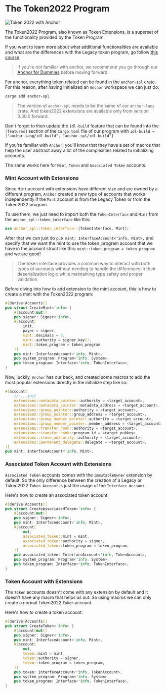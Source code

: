 
# The Token2022 Program

![Token 2022 with Anchor](/graphics/course-banners/token-2022-with-anchor.png)

The Token2022 Program, also known as Token Extensions, is a superset of the functionality provided by the Token Program. 

If you want to learn more about what additional functionalities are available and what are the differences with the Legacy token program, go follow [this course](/en/courses/token-2022-program)  

> If you're not familiar with anchor, we recommend you go through our [Anchor for Dummies](/en/courses/anchor-for-dummies) before moving forward.

For anchor, everything token related can be found in the `anchor-spl` crate. For this reason, after having initialized an `Anchor` workspace we can just do:

```bash
cargo add anchor-spl
```

> The version of `anchor-spl` needs to be the same of our `anchor-lang` crate. And token2022 extensions are available only from version 0.30.0 forward. 

Don't forget to then update the `idl-build` feature that can be found into the `[features]` section of the `Cargo.toml` file of our program with `idl-build = ["anchor-lang/idl-build", "anchor-spl/idl-build"]`

<ArticleSection name="Mint and Token Accounts" id="mint-and-token-accounts" level="h2" />

If you're familiar with `Anchor`, you'll know that they have a set of macros that help the user abstract away a lot of the complexities related to initializing accounts.

The same works here for `Mint`, `Token` and `Associated Token` accounts.

### Mint Account with Extensions

Since `Mint` account with extensions have different size and are owned by a different program, `Anchor` created a new type of accounts that works independently if the `Mint` account is from the Legacy Token or from the Token2022 program.

To use them, we just need to import both the `TokenInterface` and `Mint` from the `anchor_spl::token_interface` like this: 

```rust
use anchor_spl::token_interface::{TokenInterface, Mint};
```

After that we can just do `pub mint: InterfaceAccount<'info, Mint>,` and specify that we want the mint to use the token_program account that we have in the account struct like this: `mint::token_program = token_program` and we are good! 

> The token interface provides a common way to interact with both types of accounts without needing to handle the differences in their deserialization logic while maintaining type safety and proper validation.

Before diving into how to add extension to the mint account, this is how to create a mint with the Token2022 program:

```rust
#[derive(Accounts)]
pub struct CreateMint<'info> {
    #[account(mut)]
    pub signer: Signer<'info>,
    #[account(
        init,
        payer = signer,
        mint::decimals = 6,
        mint::authority = signer.key(),
        mint::token_program = token_program
    )]
    pub mint: InterfaceAccount<'info, Mint>,
    pub system_program: Program<'info, System>,
    pub token_program: Interface<'info, TokenInterface>,
}
```

Now, luckily, `Anchor` has our back, and created some macros to add the most popular extensions directly in the initialize step like so:

```rust
#[account(
    // ...init
    extensions::metadata_pointer::authority = <target_account>,
    extensions::metadata_pointer::metadata_address = <target_account>,
    extensions::group_pointer::authority = <target_account>,
    extensions::group_pointer::group_address = <target_account>,
    extensions::group_member_pointer::authority = <target_account>,
    extensions::group_member_pointer::member_address = <target_account>,
    extensions::transfer_hook::authority = <target_account>,
    extensions::transfer_hook::program_id = <target_pubkey>
    extensions::close_authority::authority = <target_account>,
    extensions::permanent_delegate::delegate = <target_account>,
)]
pub mint: InterfaceAccount<'info, Mint>,
```

### Associated Token Account with Extensions

`Associated Token` accounts comes with the `ImmutableOwner` extension by default. So the only difference between the creation of a Legacy or Token2022 `Token Account` is just the usage of the `Interface Account`.

Here's how to create an associated token account:

```rust
#[derive(Accounts)]
pub struct CreateAssociatedToken<'info> {
    #[account(mut)]
    pub signer: Signer<'info>,
    pub mint: InterfaceAccount<'info, Mint>,
    #[account(
        mut,
        associated_token::mint = mint,
        associated_token::authority = signer,
        associated_token::token_program = token_program,
    )]
    pub associated_token: InterfaceAccount<'info, TokenAccount>,
    pub system_program: Program<'info, System>,
    pub token_program: Interface<'info, TokenInterface>,
}
```

### Token Account with Extensions

The `Token` accounts doesn't come with any extension by default and it doesn't have any macro that helps us out. So using macros we can only create a normal Token2022 `Token` account.

Here's how to create a token account:

```rust
#[derive(Accounts)]
pub struct CreateToken<'info> {
    #[account(mut)]
    pub signer: Signer<'info>,
    pub mint: InterfaceAccount<'info, Mint>,
    #[account(
        mut,
        token::mint = mint,
        token::authority = signer,
        token::token_program = token_program,
    )]
    pub token: InterfaceAccount<'info, TokenAccount>,
    pub system_program: Program<'info, System>,
    pub token_program: Interface<'info, TokenInterface>,
}
```